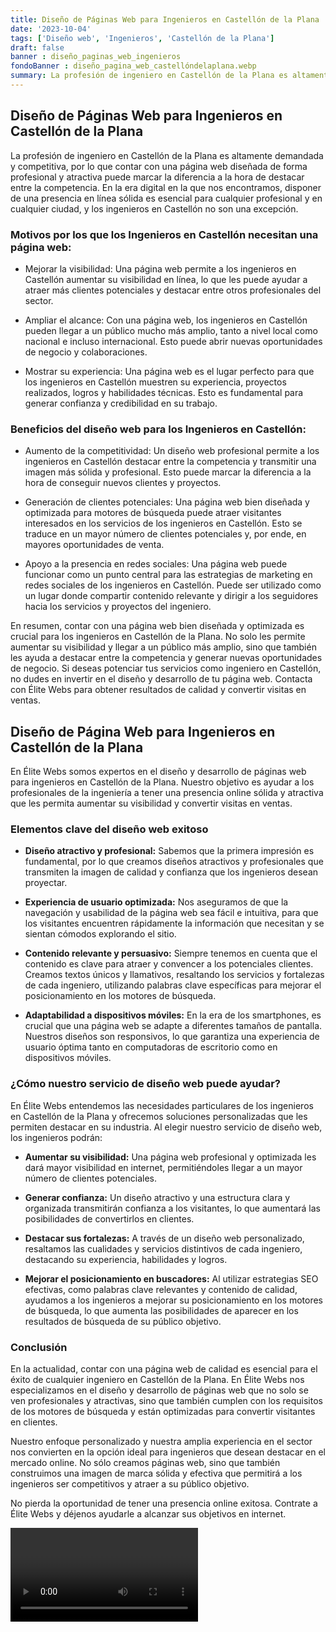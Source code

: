 ```yaml
---
title: Diseño de Páginas Web para Ingenieros en Castellón de la Plana
date: '2023-10-04'
tags: ['Diseño web', 'Ingenieros', 'Castellón de la Plana']
draft: false
banner : diseño_paginas_web_ingenieros
fondoBanner : diseño_pagina_web_castellóndelaplana.webp
summary: La profesión de ingeniero en Castellón de la Plana es altamente demandada y competitiva, por lo que contar con una página web diseñada de forma profesional y atractiva puede marcar la diferencia a la hora de destacar entre la competencia. En la era digital en la que nos encontramos, disponer de una presencia en línea sólida es esencial para cualquier profesional y en cualquier ciudad, y los ingenieros en Castellón no son una excepción.
---
```


## Diseño de Páginas Web para Ingenieros en Castellón de la Plana

La profesión de ingeniero en Castellón de la Plana es altamente demandada y competitiva, por lo que contar con una página web diseñada de forma profesional y atractiva puede marcar la diferencia a la hora de destacar entre la competencia. En la era digital en la que nos encontramos, disponer de una presencia en línea sólida es esencial para cualquier profesional y en cualquier ciudad, y los ingenieros en Castellón no son una excepción.

### Motivos por los que los Ingenieros en Castellón necesitan una página web:

- Mejorar la visibilidad: Una página web permite a los ingenieros en Castellón aumentar su visibilidad en línea, lo que les puede ayudar a atraer más clientes potenciales y destacar entre otros profesionales del sector.

- Ampliar el alcance: Con una página web, los ingenieros en Castellón pueden llegar a un público mucho más amplio, tanto a nivel local como nacional e incluso internacional. Esto puede abrir nuevas oportunidades de negocio y colaboraciones.

- Mostrar su experiencia: Una página web es el lugar perfecto para que los ingenieros en Castellón muestren su experiencia, proyectos realizados, logros y habilidades técnicas. Esto es fundamental para generar confianza y credibilidad en su trabajo.

### Beneficios del diseño web para los Ingenieros en Castellón:

- Aumento de la competitividad: Un diseño web profesional permite a los ingenieros en Castellón destacar entre la competencia y transmitir una imagen más sólida y profesional. Esto puede marcar la diferencia a la hora de conseguir nuevos clientes y proyectos.

- Generación de clientes potenciales: Una página web bien diseñada y optimizada para motores de búsqueda puede atraer visitantes interesados en los servicios de los ingenieros en Castellón. Esto se traduce en un mayor número de clientes potenciales y, por ende, en mayores oportunidades de venta.

- Apoyo a la presencia en redes sociales: Una página web puede funcionar como un punto central para las estrategias de marketing en redes sociales de los ingenieros en Castellón. Puede ser utilizado como un lugar donde compartir contenido relevante y dirigir a los seguidores hacia los servicios y proyectos del ingeniero.

En resumen, contar con una página web bien diseñada y optimizada es crucial para los ingenieros en Castellón de la Plana. No solo les permite aumentar su visibilidad y llegar a un público más amplio, sino que también les ayuda a destacar entre la competencia y generar nuevas oportunidades de negocio. Si deseas potenciar tus servicios como ingeniero en Castellón, no dudes en invertir en el diseño y desarrollo de tu página web. Contacta con Élite Webs para obtener resultados de calidad y convertir visitas en ventas.

<GifSeo />

<Cta />

## Diseño de Página Web para Ingenieros en Castellón de la Plana

En Élite Webs somos expertos en el diseño y desarrollo de páginas web para ingenieros en Castellón de la Plana. Nuestro objetivo es ayudar a los profesionales de la ingeniería a tener una presencia online sólida y atractiva que les permita aumentar su visibilidad y convertir visitas en ventas.

### Elementos clave del diseño web exitoso

- **Diseño atractivo y profesional:** Sabemos que la primera impresión es fundamental, por lo que creamos diseños atractivos y profesionales que transmiten la imagen de calidad y confianza que los ingenieros desean proyectar.

- **Experiencia de usuario optimizada:** Nos aseguramos de que la navegación y usabilidad de la página web sea fácil e intuitiva, para que los visitantes encuentren rápidamente la información que necesitan y se sientan cómodos explorando el sitio.

- **Contenido relevante y persuasivo:** Siempre tenemos en cuenta que el contenido es clave para atraer y convencer a los potenciales clientes. Creamos textos únicos y llamativos, resaltando los servicios y fortalezas de cada ingeniero, utilizando palabras clave específicas para mejorar el posicionamiento en los motores de búsqueda.

- **Adaptabilidad a dispositivos móviles:** En la era de los smartphones, es crucial que una página web se adapte a diferentes tamaños de pantalla. Nuestros diseños son responsivos, lo que garantiza una experiencia de usuario óptima tanto en computadoras de escritorio como en dispositivos móviles.

### ¿Cómo nuestro servicio de diseño web puede ayudar?

En Élite Webs entendemos las necesidades particulares de los ingenieros en Castellón de la Plana y ofrecemos soluciones personalizadas que les permiten destacar en su industria. Al elegir nuestro servicio de diseño web, los ingenieros podrán:

- **Aumentar su visibilidad:** Una página web profesional y optimizada les dará mayor visibilidad en internet, permitiéndoles llegar a un mayor número de clientes potenciales.

- **Generar confianza:** Un diseño atractivo y una estructura clara y organizada transmitirán confianza a los visitantes, lo que aumentará las posibilidades de convertirlos en clientes.

- **Destacar sus fortalezas:** A través de un diseño web personalizado, resaltamos las cualidades y servicios distintivos de cada ingeniero, destacando su experiencia, habilidades y logros.

- **Mejorar el posicionamiento en buscadores:** Al utilizar estrategias SEO efectivas, como palabras clave relevantes y contenido de calidad, ayudamos a los ingenieros a mejorar su posicionamiento en los motores de búsqueda, lo que aumenta las posibilidades de aparecer en los resultados de búsqueda de su público objetivo.

### Conclusión

En la actualidad, contar con una página web de calidad es esencial para el éxito de cualquier ingeniero en Castellón de la Plana. En Élite Webs nos especializamos en el diseño y desarrollo de páginas web que no solo se ven profesionales y atractivas, sino que también cumplen con los requisitos de los motores de búsqueda y están optimizadas para convertir visitantes en clientes.

Nuestro enfoque personalizado y nuestra amplia experiencia en el sector nos convierten en la opción ideal para ingenieros que desean destacar en el mercado online. No sólo creamos páginas web, sino que también construimos una imagen de marca sólida y efectiva que permitirá a los ingenieros ser competitivos y atraer a su público objetivo.

No pierda la oportunidad de tener una presencia online exitosa. Contrate a Élite Webs y déjenos ayudarle a alcanzar sus objetivos en internet.

<Video />

<CtaBot job='Ingenieros' city='Castellón de la Plana'/>

<Gmaps query='Castellón de la Plana+españa+maps' />